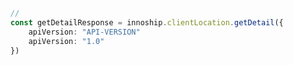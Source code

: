 ```typescript index.ts
// 
const getDetailResponse = innoship.clientLocation.getDetail({
    apiVersion: "API-VERSION"
    apiVersion: "1.0"
})
```